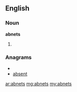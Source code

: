 ==English==

===Noun===
'''abnets'''

# {{plural of|[[abnet]]}}

===Anagrams===
* {{alphagram|abenst}}
* [[absent#English|absent]]

[[ar:abnets]]
[[mg:abnets]]
[[my:abnets]]